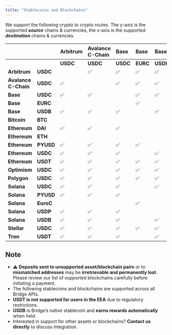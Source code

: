 ```yaml
---
title: "Stablecoins and Blockchains"
---
```


We support the following crypto to crypto routes. The y-axis is the supported **_source_** chains & currencies, the x-axis is the supported **_destination_** chains & currencies.

|                      |           | **Arbitrum** | **Avalance C-Chain** | **Base** | **Base** | **Base** | **Bitcoin** | **Ethereum** | **Ethereum** | **Ethereum** | **Ethereum** | **Ethereum** | **Optimism** | **Polygon** | **Solana** | **Solana** | **Solana** | **Solana** | **Stellar** | **Tron** |
| :------------------- | :-------- | :----------- | :------------------- | :------- | :------- | :------- | :---------- | :----------- | :----------- | :----------- | :----------- | :----------- | :----------- | :---------- | :--------- | :--------- | :--------- | :--------- | :---------- | :------- |
|                      |           | **USDC**     | **USDC**             | **USDC** | **EURC** | **USDB** | **BTC**     | **DAI**      | **ETH**      | **PYUSD**    | **USDC**     | **USDT**     | **USDC**     | **USDC**    | **USDC**   | **EURC**   | **PYUSD**  | **USDB**   | **USDC**    | **USDT** |
| **Arbitrum**         | **USDC**  |              | ✅                    | ✅        | ✅        | ✅        |             | ✅            |              | ✅            | ✅            | ✅            | ✅            | ✅           | ✅          | ✅          | ✅          | ✅          | ✅           | ✅        |
| **Avalance C-Chain** | **USDC**  | ✅            |                      | ✅        | ✅        | ✅        |             | ✅            |              | ✅            | ✅            | ✅            | ✅            | ✅           | ✅          | ✅          | ✅          | ✅          | ✅           | ✅        |
| **Base**             | **USDC**  | ✅            | ✅                    |          | ✅        | ✅        |             | ✅            |              | ✅            | ✅            | ✅            | ✅            | ✅           | ✅          | ✅          | ✅          | ✅          | ✅           | ✅        |
| **Base**             | **EURC**  |              |                      |          | ✅        |          |             |              |              |              |              |              |              |             |            | ✅          |            |            |             |          |
| **Base**             | **USDB**  | ✅            | ✅                    | ✅        |          | ✅        | ✅           | ✅            |              | ✅            | ✅            | ✅            | ✅            | ✅           | ✅          |            | ✅          | ✅          | ✅           | ✅        |
| **Bitcoin**          | **BTC**   |              |                      |          |          |          |             |              |              |              |              |              |              |             |            |            |            |            |             |          |
| **Ethereum**         | **DAI**   | ✅            | ✅                    | ✅        |          |          |             |              |              |              | ✅            | ✅            | ✅            | ✅           | ✅          |            |            |            | ✅           |          |
| **Ethereum**         | **ETH**   |              |                      |          |          |          |             |              |              |              |              |              |              |             |            |            |            |            |             |          |
| **Ethereum**         | **PYUSD** | ✅            | ✅                    | ✅        | ✅        |          |             |              |              |              | ✅            |              | ✅            | ✅           | ✅          |            | ✅          |            | ✅           |          |
| **Ethereum**         | **USDC**  | ✅            | ✅                    | ✅        |          | ✅        |             | ✅            |              | ✅            |              | ✅            | ✅            | ✅           | ✅          | ✅          | ✅          | ✅          | ✅           | ✅        |
| **Ethereum**         | **USDT**  | ✅            | ✅                    | ✅        | ✅        | ✅        |             |              |              |              | ✅            |              | ✅            | ✅           | ✅          |            |            |            | ✅           | ✅        |
| **Optimism**         | **USDC**  | ✅            | ✅                    | ✅        | ✅        | ✅        |             | ✅            |              | ✅            | ✅            | ✅            |              | ✅           | ✅          | ✅          | ✅          | ✅          | ✅           | ✅        |
| **Polygon**          | **USDC**  | ✅            | ✅                    | ✅        | ✅        | ✅        |             | ✅            |              | ✅            | ✅            | ✅            | ✅            | ✅           | ✅          | ✅          | ✅          | ✅          | ✅           | ✅        |
| **Solana**           | **USDC**  | ✅            | ✅                    | ✅        |          | ✅        |             | ✅            |              | ✅            | ✅            | ✅            | ✅            | ✅           |            | ✅          | ✅          | ✅          | ✅           | ✅        |
| **Solana**           | **PYUSD** | ✅            | ✅                    | ✅        |          |          |             |              |              | ✅            | ✅            |              | ✅            | ✅           | ✅          |            |            |            | ✅           |          |
| **Solana**           | **EuroC** |              |                      |          | ✅        |          |             |              |              |              |              |              |              |             |            | ✅          |            |            |             |          |
| **Solana**           | **USDP**  | ✅            | ✅                    | ✅        |          |          |             |              |              |              | ✅            |              | ✅            | ✅           | ✅          |            | ✅          |            |             |          |
| **Solana**           | **USDB**  | ✅            | ✅                    | ✅        |          | ✅        |             |              |              |              | ✅            | ✅            | ✅            | ✅           | ✅          |            |            | ✅          | ✅           | ✅        |
| **Stellar**          | **USDC**  | ✅            | ✅                    | ✅        | ✅        | ✅        |             | ✅            |              | ✅            | ✅            | ✅            | ✅            | ✅           | ✅          | ✅          | ✅          | ✅          | ✅           | ✅        |
| **Tron**             | **USDT**  | ✅            | ✅                    | ✅        |          | ✅        |             |              |              |              | ✅            | ✅            | ✅            | ✅           | ✅          |            |            | ✅          | ✅           | ✅        |

## Note

- ⚠️ **Deposits sent to unsupported asset/blockchain pairs** or to **mismatched addresses** may be **irretrievable and permanently lost**. Please review our list of supported blockchains carefully before initiating a payment.
- The following stablecoins and blockchains are supported across all Bridge APIs.
- **USDT is not supported for users in the EEA** due to regulatory restrictions.
- **USDB** is Bridge’s native stablecoin and **earns rewards automatically** when held.
- Interested in support for other assets or blockchains? **Contact us directly** to discuss integration.